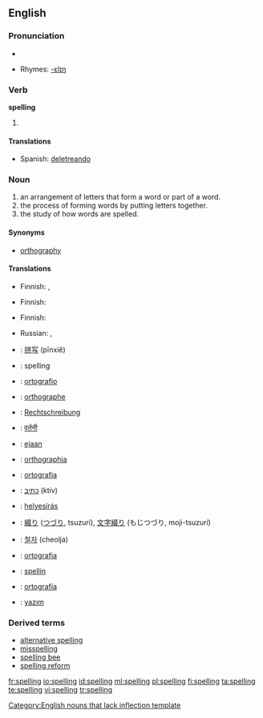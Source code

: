 ==English==

===Pronunciation===
* {{audio|en-us-spelling.ogg|Audio (US)}}

* Rhymes: [[Rhymes:English:-ɛlɪŋ|-ɛlɪŋ]]

===Verb===
'''spelling'''

# {{present participle of|spell}}

====Translations====
* Spanish: [[deletreando]] {{f}}

===Noun===
{{wikipedia}}{{en-noun|s|-}}
<!-- (a verbal noun of the verb ''spell''). -->
{{infl|en|noun}}[[Category:English nouns that lack inflection template]]

# an arrangement of letters that form a word or part of a word.
# the process of forming words by putting letters together.
# the study of how words are spelled.

====Synonyms====
* [[orthography]]

====Translations====
{{trans-top|arrangement of letters that form a word or part of a word}}
* Finnish: {{t|fi|oikeinkirjoitus}}, {{t|fi|tavaus}}
{{trans-mid}}
{{trans-bottom}}

{{trans-top|process of forming words by putting letters together}}
* Finnish: {{t|fi|oikeinkirjoitus}}
{{trans-mid}}
{{trans-bottom}}

{{trans-top|study of how words are spelled}}
* Finnish: {{t|fi|ortografia}}
{{trans-mid}}
* Russian: {{t|ru|правописание|n|tr=pravopisánije}}, {{t|ru|орфография|f|tr=orfográfija}}
{{trans-bottom}}

{{ttbc-top}}
* {{ttbc|Chinese}}: [[拼写]] (pīnxiě)
* {{ttbc|Dutch}}: spelling {{f}}
* {{ttbc|Esperanto}}: [[ortografio]]
* {{ttbc|French}}: [[orthographe]] {{f}}
* {{ttbc|German}}: [[Rechtschreibung]] {{f}}
* {{ttbc|Hindi}}: [[वर्तनी]] {{f}}
* {{ttbc|Indonesian}}: [[eja]]an
* {{ttbc|Interlingua}}: [[orthographia]]
* {{ttbc|Italian}}: [[ortografia]] {{f}}
* {{ttbc|Hebrew}}: [[כתיב]] (ktiv)
* {{ttbc|Hungarian}}: [[helyesírás]]
* {{ttbc|Japanese}}: [[綴り]] ([[つづり]], tsuzurí), [[文字綴り]] (もじつづり, moji-tsuzurí)
* {{ttbc|Korean}}: [[철자]] (cheolja)
* {{ttbc|Portuguese}}: [[ortografia]] {{f}}
* {{ttbc|Scots}}: [[spellin]]
* {{ttbc|Spanish}}: [[ortografía]] {{f}}
* {{ttbc|Turkish}}: [[yazım]]
{{ttbc-bottom}}

===Derived terms===
* [[alternative spelling]]
* [[misspelling]]
* [[spelling bee]]
* [[spelling reform]]

[[fr:spelling]]
[[io:spelling]]
[[id:spelling]]
[[ml:spelling]]
[[pl:spelling]]
[[fi:spelling]]
[[ta:spelling]]
[[te:spelling]]
[[vi:spelling]]
[[tr:spelling]]